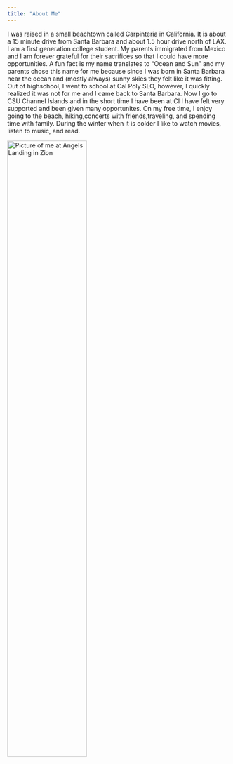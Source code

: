 ```yaml
---
title: "About Me"
---
```


I was raised in a small beachtown called Carpinteria in California. It is about
a 15 minute drive from Santa Barbara and about 1.5 hour drive north of LAX. I am
a first generation college student. My parents immigrated from Mexico and I am
forever grateful for their sacrifices so that I could have more opportunities. A fun
fact is my name translates to "Ocean and Sun" and my parents chose this name for me
because since I was born in Santa Barbara near the ocean and (mostly always) sunny skies
they felt like it was fitting. Out of highschool, I went to school at Cal Poly SLO, however, I quickly realized it was not for me and I came back to Santa Barbara. Now I go to CSU Channel Islands and in the short time I have been at CI I have felt very supported and been given many opportunites. On my free time, I enjoy going to the beach, hiking,concerts with friends,traveling, and spending time with family. During the winter when it is colder I like to watch movies, listen to music, and read.

![](img/zion.jpeg "Picture of me at Angels Landing in Zion"){.rounded-circle fig-align="center" width="60%"}
